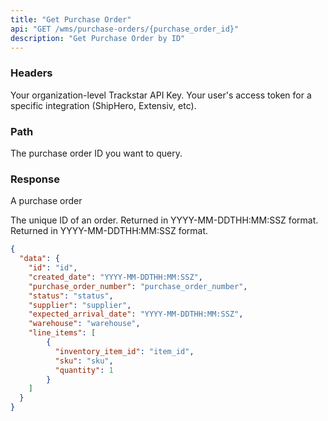 ```yaml
---
title: "Get Purchase Order"
api: "GET /wms/purchase-orders/{purchase_order_id}"
description: "Get Purchase Order by ID"
---
```


### Headers
<ParamField header="x-trackstar-api-key" type="string" required>
  Your organization-level Trackstar API Key.
</ParamField>

<ParamField header="x-trackstar-access-token" type="string" required>
  Your user's access token for a specific integration (ShipHero, Extensiv, etc).
</ParamField>

### Path

<ParamField path="purchase_order_id" type="string" required>
  The purchase order ID you want to query.
</ParamField>


### Response

<ResponseField name="data" type="object">

A purchase order

<Expandable title="Purchase Order">

<ResponseField name="id" type="string">
  The unique ID of an order.
</ResponseField>

<ResponseField name="created_date" type="string">
Returned in YYYY-MM-DDTHH:MM:SSZ format.
</ResponseField>

<ResponseField name="purchase_order_number" type="string">
</ResponseField>

<ResponseField name="status" type="string">
</ResponseField>

<ResponseField name="supplier" type="string or null">
</ResponseField>

<ResponseField name="expected_arrival_date" type="string or null">
Returned in YYYY-MM-DDTHH:MM:SSZ format.
</ResponseField>

<ResponseField name="warehouse" type="string">
</ResponseField>

<ResponseField name="line_items" type="list of line items">
<Expandable title="Line Item" defaultOpen="true">

<ResponseField name="inventory_item_id" type="string">
</ResponseField>

<ResponseField name="sku" type="string or null">
</ResponseField>

<ResponseField name="quantity" type="integer">
</ResponseField>

</Expandable>
</ResponseField>

</Expandable>

</ResponseField>

<ResponseExample>

```json Response
{
  "data": {
    "id": "id",
    "created_date": "YYYY-MM-DDTHH:MM:SSZ",
    "purchase_order_number": "purchase_order_number",
    "status": "status",
    "supplier": "supplier",
    "expected_arrival_date": "YYYY-MM-DDTHH:MM:SSZ",
    "warehouse": "warehouse",
    "line_items": [
        {
          "inventory_item_id": "item_id",
          "sku": "sku",
          "quantity": 1
        }
    ]
  }
}
```

</ResponseExample>
